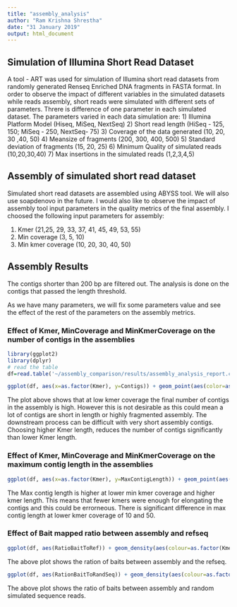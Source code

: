 ```yaml
---
title: "assembly_analysis"
author: "Ram Krishna Shrestha"
date: "31 January 2019"
output: html_document
---
```



## Simulation of Illumina Short Read Dataset

A tool - ART was used for simulation of Illumina short read datasets from randomly generated Renseq Enriched DNA fragments in FASTA format. In order to observe the impact of different variables in the simulated datasets while reads assembly, short reads were simulated with different sets of parameters. Threre is difference of one parameter in each simulated dataset. The parameters varied in each data simulation are: 
1) Illumina Platform Model (Hiseq, MiSeq, NextSeq)
2) Short read length (HiSeq - 125, 150; MiSeq - 250, NextSeq- 75)
3) Coverage of the data generated (10, 20, 30 ,40, 50)
4) Meansize of fragments (200, 300, 400, 500)
5) Standard deviation of fragments (15, 20, 25)
6) Minimum Quality of simulated reads (10,20,30,40)
7) Max insertions in the simulated reads (1,2,3,4,5)

## Assembly of simulated short read dataset

Simulated short read datasets are assembled using ABYSS tool. We will also use soapdenovo in the future. I would also like to observe the impact of assembly tool input parameters in the quality metrics of the final assembly. I choosed the following input parameters for assembly:

1) Kmer (21,25, 29, 33, 37, 41, 45, 49, 53, 55)
2) Min coverage (3, 5, 10)
3) Min kmer coverage (10, 20, 30, 40, 50)

## Assembly Results

The contigs shorter than 200 bp are filtered out. The analysis is done on the contigs that passed the length threshold.

As we have many parameters, we will fix some parameters value and see the effect of the rest of the parameters on the assembly metrics.

### Effect of Kmer, MinCoverage and MinKmerCoverage on the number of contigs in the assemblies


```r
library(ggplot2)
library(dplyr)
# read the table
df=read.table('~/assembly_comparison/results/assembly_analysis_report.csv', sep=",", header=TRUE)
```

```r
ggplot(df, aes(x=as.factor(Kmer), y=Contigs)) + geom_point(aes(color=as.factor(MinKmerCoverage))) + facet_wrap(~as.factor(MinCoverage))
```

The plot above shows that at low kmer coverage the final number of contigs in the assembly is high. However this is not desirable as this could mean a lot of contigs are short in length or highly fragmented assembly. The downstream process can be difficult with very short assembly contigs. Choosing higher Kmer length, reduces the number of contigs significantly than lower Kmer length.

### Effect of Kmer, MinCoverage and MinKmerCoverage on the maximum contig length in the assemblies

```r
ggplot(df, aes(x=as.factor(Kmer), y=MaxContigLength)) + geom_point(aes(color=as.factor(MinKmerCoverage)), position=position_dodge(width=0.5) )  + geom_boxplot() + facet_wrap(~as.factor(MinCoverage))
```

The Max contig length is higher at lower min kmer coverage and higher kmer length. This means that fewer kmers were enough for elongating the contigs and this could be errorneous. There is significant difference in max contig length at lower kmer coverage of 10 and 50.

### Effect of Bait mapped ratio between assembly and refseq

```r
ggplot(df, aes(RatioBaitToRef)) + geom_density(aes(colour=as.factor(Kmer), fill=as.factor(Kmer)))
```
The above plot shows the ration of baits between assembly and the refseq.

```r
ggplot(df, aes(RationBaitToRandSeq)) + geom_density(aes(colour=as.factor(Kmer), fill=as.factor(Kmer)))
```

The above plot shows the ratio of baits between assembly and random simulated sequence reads.
